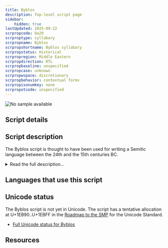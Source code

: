 ```yaml
---
title: Byblos
description: Top-level script page
sidebar:
    hidden: true
lastUpdated: 2025-09-22
scrpropcode: Qa29
scrproptype: syllabary
scrpropname: Byblos
scrpropshortname: Byblos syllabary
scrpropstatus: Historical
scrpropregion: Middle Eastern
scrpropdirection: RTL
scrpropbaseline: unspecified
scrpropcase: unknown
scrpropwspace: discretionary
scrpropbehavior: contextual forms
scrpropisonumkey: none
scrpropotcode: unspecified
---
```



![No sample available](../images/nosample.png)



## Script details

<ScriptDetails />

## Script description

The Byblos script is thought to have been used for writing a Semitic language between the 24th and the 15th centuries BC.

<details>
<summary>Read the full description...</summary>It is known from ten inscriptions discovered in the city of Byblos, in present-day Lebanon. As yet, the script is undeciphered, but is thought to have been a syllabary written from right to left using approximately one hundred distinct signs. Some signs appear to resemble [Egyptian hieroglyphs](/scrlang/scripts/egyp); others resemble [Phoenician](/scrlang/scripts/phnx) characters. It is thought that the Byblos inscriptions may represent an important link between the Egyptian hieroglyphic script and the later Semitic abjads.

_This script is not currently recognized by the [ISO 15924 standard](http://www.unicode.org/iso15924/), but is included in ScriptSource for research purposes. If you have any information on this script, please add the information to this site. Your contributions can be a great help in refining and expanding the ISO 15924 standard. The [Script Encoding Initiative](https://sei.berkeley.edu/) is working to support the inclusion of this script in the standard, and contributions here will support their efforts._
</details>

## Languages that use this script

<WsList script='Qa29' wsMax='5' />

## Unicode status

The Byblos script is not yet in Unicode. The script has a tentative allocation at U+1EB90..U+1EBFF in the [Roadmap to the SMP](http://www.unicode.org/roadmaps/smp/) for the Unicode Standard.

- [Full Unicode status for Byblos](/scrlang/unicode/qa29-unicode)



## Resources

<ScriptResources detailSummary='seemore' />

